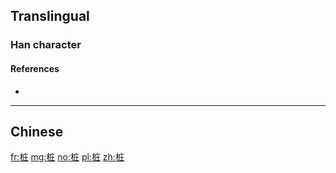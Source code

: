 {{also|樁}}
==Translingual==

===Han character===
{{Han char|rn=75|rad=木|as=06|sn=10|four=|canj=DIG|ids=⿰木庄}}

====References====
* {{Han ref|kx=0526.211|hdz=21205.060|uh=6869|ud=26729}}

----

==Chinese==
{{zh-see|樁}}

[[fr:桩]]
[[mg:桩]]
[[no:桩]]
[[pl:桩]]
[[zh:桩]]